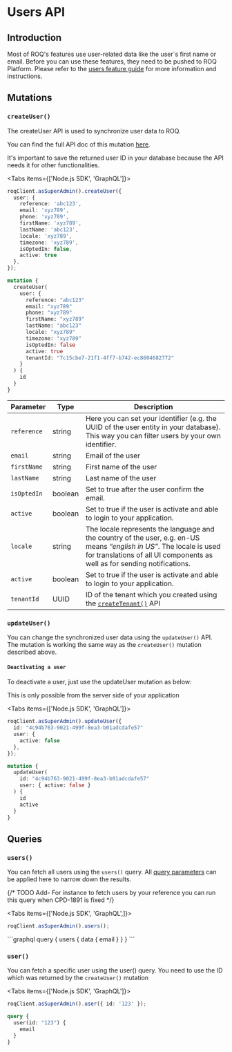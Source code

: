 
# Users API

## Introduction

Most of ROQ's features use user-related data like the user`s first name or email. Before you can use these
features, they need to be pushed to ROQ Platform. Please refer to
the [users feature guide](/user-management) for more information and instructions.

## Mutations

### `createUser()`

The createUser API is used to synchronize user data to ROQ.

You can find the full API doc of this mutation [here](https://mars-pp.roq-platform.com/docs/#mutation-createUser).

<Callout emoji="💡">
  It's important to save the returned user ID in your database because the API
  needs it for other functionalities.
</Callout>

<Tabs items={['Node.js SDK', 'GraphQL']}>
<Tab>
```ts
roqClient.asSuperAdmin().createUser({
  user: {
    reference: 'abc123',
    email: 'xyz789',
    phone: 'xyz789',
    firstName: 'xyz789',
    lastName: 'abc123',
    locale: 'xyz789',
    timezone: 'xyz789',
    isOptedIn: false,
    active: true
  },
});
```
</Tab>
<Tab>

```graphql
mutation {
  createUser(
    user: {
      reference: "abc123"
      email: "xyz789"
      phone: "xyz789"
      firstName: "xyz789"
      lastName: "abc123"
      locale: "xyz789"
      timezone: "xyz789"
      isOptedIn: false
      active: true
      tenantId: "7c15cbe7-21f1-4ff7-b742-ec8604682772"
    }
  ) {
    id
  }
}
```

</Tab>
</Tabs>

| Parameter   | Type    | Description                                                                                                                                                                                        |
| ----------- | ------- | -------------------------------------------------------------------------------------------------------------------------------------------------------------------------------------------------- |
| `reference` | string  | Here you can set your identifier (e.g. the UUID of the user entity in your database). This way you can filter users by your own identifier.                                                        |
| `email`     | string  | Email of the user                                                                                                                                                                                  |
| `firstName` | string  | First name of the user                                                                                                                                                                             |
| `lastName`  | string  | Last name of the user                                                                                                                                                                              |
| `isOptedIn` | boolean | Set to true after the user confirm the email.                                                                                                                                                      |
| `active`    | boolean | Set to true if the user is activate and able to login to your application.                                                                                                                         |
| `locale`    | string  | The locale represents the language and the country of the user, e.g. en-US means _“english in US”_. The locale is used for translations of all UI components as well as for sending notifications. |
| `active`    | boolean | Set to true if the user is activate and able to login to your application.                                                                                                                         |
| `tenantId`  | UUID    | ID of the tenant which you created using the [`createTenant()`](/multi-tenancy/api#createtenant) API                                                                                               |

### `updateUser()`

You can change the synchronized user data using the `updateUser()` API. The mutation is working the same way as the
`createUser()` mutation described above.

#### `Deactivating a user`

To deactivate a user, just use the updateUser mutation as below:

<Callout type="info" emoji="ℹ️">
  This is only possible from the server side of your application
</Callout>

<Tabs items={['Node.js SDK', 'GraphQL']}>
<Tab>
```ts
roqClient.asSuperAdmin().updateUser({
  id: "4c94b763-9021-499f-8ea3-b01adcdafe57"
  user: {
    active: false
  },
});
```
</Tab>
<Tab>

```graphql
mutation {
  updateUser(
    id: "4c94b763-9021-499f-8ea3-b01adcdafe57"
    user: { active: false }
  ) {
    id
    active
  }
}
```

</Tab>
</Tabs>

## Queries

### `users()`

You can fetch all users using the `users()` query. All [query parameters](/development-guides/graphql-basics-api) can be applied
here to narrow down the results.

{/* TODO Add-  For instance to fetch users by your reference you can run this query when CPD-1891 is fixed */}

<Tabs items={['Node.js SDK', 'GraphQL',]}>
<Tab>
```ts
roqClient.asSuperAdmin().users();
```
</Tab>
<Tab>
```graphql
query {
  users {
    data {
      email
    }
  }
}
```
</Tab>
</Tabs>

### `user()`

You can fetch a specific user using the user() query. You need to use the ID which was returned by the `createUser()`
mutation

<Tabs items={['Node.js SDK', 'GraphQL']}>
<Tab>
```ts
roqClient.asSuperAdmin().user({ id: '123' });
```
</Tab>
<Tab>

```graphql
query {
  user(id: "123") {
    email
  }
}
```

</Tab>
</Tabs>
